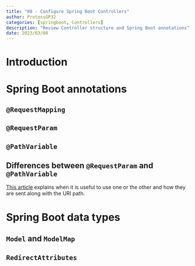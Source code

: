 ```yaml
---
title: "08 - Configure Spring Boot Controllers"
author: ProtossGP32
categories: [springboot, Controllers]
description: "Review Controller structure and Spring Boot annotations"
date: 2023/03/08
---
```

# Introduction

# Spring Boot annotations
## `@RequestMapping`

## `@RequestParam`

## `@PathVariable`

:::{.callout-note}
## Differences between `@RequestParam` and `@PathVariable`
[This article](https://www.baeldung.com/spring-requestparam-vs-pathvariable) explains when it is useful to use one or the other and how they are sent along with the URI path.
:::

# Spring Boot data types
## `Model` and `ModelMap`

## `RedirectAttributes`

